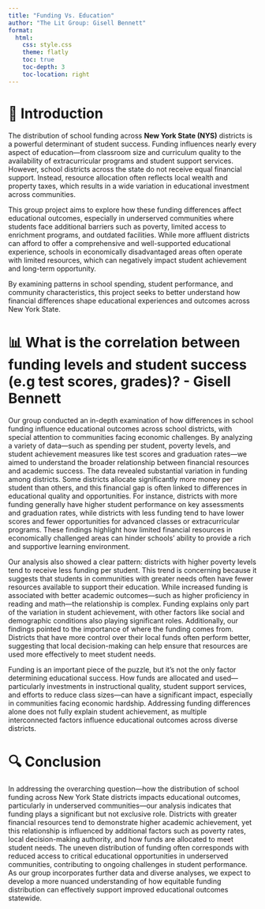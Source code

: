 ```yaml
---
title: "Funding Vs. Education"
author: "The Lit Group: Gisell Bennett"
format:
  html:
    css: style.css
    theme: flatly
    toc: true
    toc-depth: 3
    toc-location: right
---
```


::: content-box
# 📝 Introduction

The distribution of school funding across **New York State (NYS)** districts is a powerful determinant of student success. Funding influences nearly every aspect of education—from classroom size and curriculum quality to the availability of extracurricular programs and student support services. However, school districts across the state do not receive equal financial support. Instead, resource allocation often reflects local wealth and property taxes, which results in a wide variation in educational investment across communities.

This group project aims to explore how these funding differences affect educational outcomes, especially in underserved communities where students face additional barriers such as poverty, limited access to enrichment programs, and outdated facilities. While more affluent districts can afford to offer a comprehensive and well-supported educational experience, schools in economically disadvantaged areas often operate with limited resources, which can negatively impact student achievement and long-term opportunity.

By examining patterns in school spending, student performance, and community characteristics, this project seeks to better understand how financial differences shape educational experiences and outcomes across New York State.


# 📊 What is the correlation between funding levels and student success (e.g test scores, grades)? - Gisell Bennett

Our group conducted an in-depth examination of how differences in school funding influence educational outcomes across school districts, with special attention to communities facing economic challenges. By analyzing a variety of data—such as spending per student, poverty levels, and student achievement measures like test scores and graduation rates—we aimed to understand the broader relationship between financial resources and academic success. The data revealed substantial variation in funding among districts. Some districts allocate significantly more money per student than others, and this financial gap is often linked to differences in educational quality and opportunities. For instance, districts with more funding generally have higher student performance on key assessments and graduation rates, while districts with less funding tend to have lower scores and fewer opportunities for advanced classes or extracurricular programs. These findings highlight how limited financial resources in economically challenged areas can hinder schools’ ability to provide a rich and supportive learning environment.

Our analysis also showed a clear pattern: districts with higher poverty levels tend to receive less funding per student. This trend is concerning because it suggests that students in communities with greater needs often have fewer resources available to support their education. While increased funding is associated with better academic outcomes—such as higher proficiency in reading and math—the relationship is complex. Funding explains only part of the variation in student achievement, with other factors like social and demographic conditions also playing significant roles. Additionally, our findings pointed to the importance of where the funding comes from. Districts that have more control over their local funds often perform better, suggesting that local decision-making can help ensure that resources are used more effectively to meet student needs.

Funding is an important piece of the puzzle, but it’s not the only factor determining educational success. How funds are allocated and used—particularly investments in instructional quality, student support services, and efforts to reduce class sizes—can have a significant impact, especially in communities facing economic hardship. Addressing funding differences alone does not fully explain student achievement, as multiple interconnected factors influence educational outcomes across diverse districts.



# 🔍 Conclusion

In addressing the overarching question—how the distribution of school funding across New York State districts impacts educational outcomes, particularly in underserved communities—our analysis indicates that funding plays a significant but not exclusive role. Districts with greater financial resources tend to demonstrate higher academic achievement, yet this relationship is influenced by additional factors such as poverty rates, local decision-making authority, and how funds are allocated to meet student needs. The uneven distribution of funding often corresponds with reduced access to critical educational opportunities in underserved communities, contributing to ongoing challenges in student performance. As our group incorporates further data and diverse analyses, we expect to develop a more nuanced understanding of how equitable funding distribution can effectively support improved educational outcomes statewide.
:::